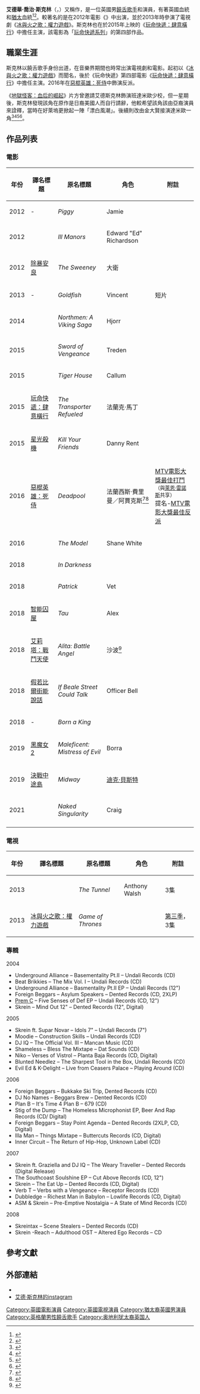 {{noteTA
|G1=Show
|G2=Movie
|G3=TV
|1=zh-tw:地獄怪客：血后的崛起;zh-cn:地狱男爵：血后的崛起;zh-hk:天魔特攻：血后的崛起;
|2=zh-tw:藍色比爾街的沉默;zh-cn:假若比尔街能说话;zh-hk:愛在無聲的街角;
|5=血后=>zh-hant:血后;
}}
{{Infobox entertainer
|type = 男演員
|name = 艾德·斯克林
|foreignname = {{lang|en|Ed Skrein}}
|image = Ed Skrein by Gage Skidmore.jpg
|caption = 斯克林出席2015年[[聖地亞哥國際動漫展|聖地亞哥國際動漫展]]上
|birth_name = 艾德華·喬治·斯克林<br>（{{lang|en|Edward George Skrein}}）
|birth_date = {{Birth date and age|1983|3|29}}
|birth_place = 英國[[倫敦|倫敦]][[卡姆登區|卡姆登區]]
|occupation = [[饒舌|饒舌歌手]]、[[演員|演員]]
|years_active = 2004年至今
|children = 1名
}}
'''艾德華·喬治·斯克林'''（{{lang-en|Edward George Skrein}}，{{bd|1983年|3月29日}}）又稱作{{lang|en|'''The Dinnerlady P.I.M.P.'''}}，是一位英國男[[饒舌|饒舌歌手]]和演員，有著英國血統和[[猶太|猶太]]血統<ref>{{Cite news|url=http://candidmagazine.com/rising-star-ed-skrein-talks-the-transporter-refuelled/|title=Behind the scenes – Rising star Ed Skrein talks The Transporter Refuelled|last=Cerniglia|first=Francesco|date=September 2, 2015|work=Candid Magazine|accessdate=July 22, 2018}}</ref><ref>{{Cite news|url=https://www.backstage.com/news/turning-down-hellboy-ed-skrein-shows-us-all-how-its-done/|title=By Turning Down ‘Hellboy,’ Ed Skrein Shows Us How It’s Done|last=Ates|first=Alex|date=August 31, 2017|work=Backstage.com|accessdate=July 22, 2018}}</ref>。較著名的是在2012年電影《{{link-en|病態領土|Ill Manors}}》中出演，並於2013年時參演了電視劇《[[冰與火之歌：權力遊戲|冰與火之歌：權力遊戲]]》。斯克林也在於2015年上映的《[[玩命快遞：肆意橫行|玩命快遞：肆意橫行]]》中擔任主演，該電影為「[[玩命快遞|玩命快遞系列]]」的第四部作品。

==職業生涯==
斯克林以饒舌歌手身份出道，在音樂界期間也時常出演電視劇和電影。起初以《[[冰與火之歌：權力遊戲|冰與火之歌：權力遊戲]]》而聞名，後於《玩命快遞》第四部電影《[[玩命快遞：肆意橫行|玩命快遞：肆意橫行]]》中擔任主演。2016年在[[惡棍英雄：死侍|惡棍英雄：死侍]]中飾演反派。

《[[地獄怪客：血后的崛起|地獄怪客：血后的崛起]]》片方曾邀請艾德斯克林飾演班達米歐少校，但一星期後，斯克林發現該角在原作是日裔美國人而自行請辭，他較希望該角該由亞裔演員來詮釋，當時在好萊塢更掀起一陣「漂白風潮」。後續則改由金大賢接演達米歐一角<ref name=Guardian-Transporter-2014>{{cite news|last=Brooks|first=Xan|title=Transporter 4 will star Ed Skrein in Jason Statham role|url=http://www.theguardian.com/film/2014/feb/10/transporter-4-ed-skrein-jason-statham-game-of-thrones|accessdate=2014-04-08|newspaper=[[The_Guardian|The Guardian]]|date=2014-02-10}}</ref><ref name=HR-2013>{{cite news|last=Goldberg|first=Lesley|title='Game of Thrones' Books 'Treme' Alum for Season 4|url=http://www.hollywoodreporter.com/live-feed/game-thrones-books-treme-alum-616705|accessdate=2014-04-08|newspaper=[[Hollywood_Reporter|Hollywood Reporter]]|date=2013-08-28}}</ref><ref name=Variety-Transporter-2014>{{cite news|last=Keslassy|first=Elsa|title='Game of Thrones' Star to Succeed Statham in 'Transporter' Reboot (EXCLUSIVE)|url=http://variety.com/2014/film/news/thrones-ed-skrein-transporter-jason-statham-1201091882/|accessdate=2014-04-08|newspaper=[[Variety_(magazine)|Variety]]|date=2014-02-07}}</ref><ref name=TIME-2014>{{cite news|last=Rothman|first=Lily|title=Who's the Sellsword? Game of Thrones Premiere Introduces Recast Daario Naharis|url=http://time.com/51699/game-of-thrones-daario-naharis/|accessdate=2014-04-08|newspaper=[[Time_(magazine)|Time]]|date=2014-04-07}}</ref>。

==作品列表==
===電影===
{| class="wikitable sortable"
|-
! 年份
! 譯名標題
! 原名標題
! 角色
! class="unsortable" | 附註
|-
| 2012
| -
| ''Piggy''
| Jamie
|
|-
| 2012
| {{link-en|病態領土|Ill Manors}}
| ''Ill Manors''
| Edward "Ed" Richardson
|
|-
| 2012
| [[除暴安良_(電影)|除暴安良]]
| ''The Sweeney''
| 大衛
|
|-
| 2013
| -
| ''Goldfish''
| Vincent
| 短片
|-
| 2014
| {{link-en|諾曼人：維京傳奇|Northmen: A Viking Saga}}
| ''Northmen: A Viking Saga''
| Hjorr
|
|-
| 2015
| {{link-en|復仇之劍|Sword of Vengeance (film)}}
| ''Sword of Vengeance''
| Treden
|
|-
| 2015
| {{link-en|戰慄屋|Tiger House}}
| ''Tiger House''
| Callum
|
|-
| 2015
| [[玩命快遞：肆意橫行|玩命快遞：肆意橫行]]
| ''The Transporter Refueled''
| 法蘭克·馬丁
|
|-
| 2015
| [[星光殺機|星光殺機]]
| ''Kill Your Friends''
| Danny Rent
|
|-
| 2016
| [[惡棍英雄：死侍|惡棍英雄：死侍]]
| ''Deadpool''
| 法蘭西斯·費里曼／阿賈克斯<ref name="MillerSkreinTalks">{{cite web|url=http://www.thewrap.com/ryan-reynolds-deadpool-eyes-silicon-valleys-t-j-miller-transporter-legacys-ed-skrein-exclusive/|title=Ryan Reynolds’ ‘Deadpool’ Eyes ‘Silicon Valley’s’ T.J. Miller, ‘Transporter Legacy’s’ Ed Skrein (Exclusive)|last=Sneider|first=Jeff|publisher=[[TheWrap|TheWrap]]|date=2015-01-06|accessdate=2015-01-06|archive-date=2017-05-27|archive-url=https://www.webcitation.org/6qlpk0g6h?url=http://www.thewrap.com/ryan-reynolds-deadpool-eyes-silicon-valleys-t-j-miller-transporter-legacys-ed-skrein-exclusive/|dead-url=no}}</ref><ref name="Ajax">{{cite web |url=https://twitter.com/edskrein/status/585490030870851586 |title=Ed Skrein on Twitter |author=Skrein, Ed |date=2015-04-07 |accessdate=2015-04-08 |archive-date=2016-03-04 |archive-url=https://web.archive.org/web/20160304104527/https://twitter.com/edskrein/status/585490030870851586 |dead-url=no }}</ref>
| [[MTV電影大獎最佳打鬥|MTV電影大獎最佳打鬥]]<small>（與[[萊恩·雷諾斯|萊恩·雷諾斯]]共享）</small><br>提名-[[MTV電影大獎最佳反派|MTV電影大獎最佳反派]]
|-
| 2016
| {{link-en|時尚帝國合約的開始|The Model (film)}}
| ''The Model''
| Shane White
|
|-
| 2018
| {{link-en|黑暗之中|In Darkness (2018 film)}}
| ''In Darkness''
|
|
|-
| 2018
| {{link-en|萌犬派崔克|Patrick (2018 film)|}}
| ''Patrick''
| Vet
|
|-
| 2018
| [[智能囚屋|智能囚屋]]
| ''Tau''
| Alex
|
|-
| 2018
| [[艾莉塔：戰鬥天使|艾莉塔：戰鬥天使]]
| ''Alita: Battle Angel''
| 沙波<ref>{{cite web|url=http://www.hollywoodreporter.com/heat-vision/deadpool-bad-guy-ed-skrein-931543|title='Deadpool' Bad Guy Ed Skrein Joins James Cameron's 'Alita: Battle Angel' (Exclusive)|publisher=The Hollywood Reporter|date=2016-09-21|accessdate=2016-09-29|archive-date=2016-09-22|archive-url=https://web.archive.org/web/20160922132340/http://www.hollywoodreporter.com/heat-vision/deadpool-bad-guy-ed-skrein-931543|dead-url=no}}</ref>
|
|-
| 2018
| [[假若比爾街能說話|假若比爾街能說話]]
| ''If Beale Street Could Talk''
| Officer Bell
|
|-
| 2018
| -
| ''Born a King''
|
|
|-
| 2019
| [[黑魔女2|黑魔女2]]
| ''Maleficent: Mistress of Evil''
| Borra
|
|-
| 2019
| [[決戰中途島|決戰中途島]]
| ''Midway''
| [[理查·海爾賽·貝斯特|迪克·貝斯特]]
|
|-
| 2021
| {{link-en|裸奇点 (电影)|Tau (film)|裸奇点}}
| ''Naked Singularity''
| Craig
|
|-
|}

===電視===
{| class="wikitable sortable"
|-
! 年份
! 譯名標題
! 原名標題
! 角色
! class="unsortable" | 附註
|-
| 2013
| {{link-en|邊隧謎案|The Tunnel (TV series)}}
| ''The Tunnel''
| Anthony Walsh
| 3集
|-
| 2013
| [[冰與火之歌：權力遊戲|冰與火之歌：權力遊戲]]
| ''Game of Thrones''
| {{link-en|達里奧·納哈里斯|Daario Naharis}}
| [[冰與火之歌：權力遊戲_(第三季)|第三季]]，3集
|}

===專輯===
;2004
*Underground Alliance – Basementality Pt.II – Undali Records (CD)
*Beat Brikkies – The Mix Vol. I – Undali Records (CD)
*Underground Alliance – Basmentality Pt.II EP – Undali Records (12")
*Foreign Beggars – Asylum Speakers – Dented Records (CD, 2XLP)
*[[Krishna_Premda|Prem C]] – Five Senses of Def EP – Undali Records (CD, 12")
*Skrein – Mind Out 12" – Dented Records (12", Digital)
;2005
*Skrein ft. Supar Novar – Idols 7" – Undali Records (7")
*Moodie – Construction Skills – Undali Records (CD)
*DJ IQ – The Official Vol. III – Mancan Music (CD)
*Shameless – Bless The Mixtape – Dat Sounds (CD)
*Niko – Verses of Vistrol – Planta Baja Records (CD, Digital)
*Blunted Needlez – The Sharpest Tool in the Box, Undali Records (CD)
*Evil Ed & K-Delight – Live from Ceasers Palace – Playing Around (CD)
;2006
*Foreign Beggars – Bukkake Ski Trip, Dented Records (CD)
*DJ No Names – Beggars Brew – Dented Records (CD)
*Plan B – It's Time 4 Plan B – 679 (CD)
*Stig of the Dump – The Homeless Microphonist EP, Beer And Rap Records (CD/ Digital)
*Foreign Beggars – Stay Point Agenda – Dented Records (2XLP, CD, Digital)
*Illa Man – Things Mixtape – Buttercuts Records (CD, Digital)
*Inner Circuit – The Return of Hip-Hop, Unknown Label (CD)
;2007
*Skrein ft. Graziella and DJ IQ – The Weary Traveller – Dented Records (Digital Release)
*The Southcoast Soulshine EP – Cut Above Records (CD, 12")
*Skrein – The Eat Up – Dented Records (CD, Digital)
*Verb T – Verbs with a Vengeance – Receptor Records (CD)
*Dubbledge – Richest Man in Babylon – Lowlife Records (CD, Digital)
*ASM & Skrein – Pre-Emptive Nostalgia – A State of Mind Records (CD)
;2008
*Skreintax – Scene Stealers – Dented Records (CD)
*Skrein -Reach – Adulthood OST – Altered Ego Records – CD

==參考文獻==
{{Reflist}}

==外部連結==
* {{IMDb name|4534098}}
*[https://instagram.com/edskrein?igshid=l6jslkxhuviw 艾德·斯克林的instagram]

{{Authority control}}

{{DEFAULTSORT:Skrein, Ed}}
[[Category:英國電影演員|Category:英國電影演員]]
[[Category:英國電視演員|Category:英國電視演員]]
[[Category:猶太裔英國男演員|Category:猶太裔英國男演員]]
[[Category:英格蘭男性饒舌歌手|Category:英格蘭男性饒舌歌手]]
[[Category:奥地利犹太裔英国人|Category:奥地利犹太裔英国人]]